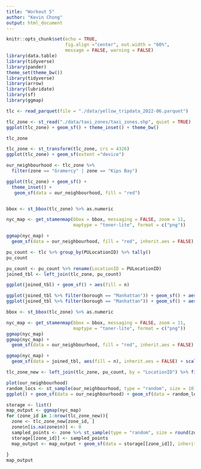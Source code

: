 ```yaml
---
title: "Workout 5"
author: "Kevin Chong"
output: html_document
---
```


```r
knitr::opts_chunk$set(echo = TRUE, 
                      fig.align ="center", out.width = "60%", 
                      message = FALSE, warning = FALSE) 
library(data.table)
library(tidyverse)
library(pander)
theme_set(theme_bw())
library(tidyverse)
library(arrow)
library(lubridate)
library(sf)
library(ggmap)
```


```r
tlc <- read_parquet(file = "./data/yellow_tripdata_2022-06.parquet")
```


```r
tlc_zone <- st_read("./data/taxi_zones/taxi_zones.shp", quiet = TRUE)
ggplot(tlc_zone) + geom_sf() + theme_inset() + theme_bw()

tlc_zone

tlc_zone <- st_transform(tlc_zone, crs = 4326)
ggplot(tlc_zone) + geom_sf(extent ="device")

our_neighbourhood <- tlc_zone %>%
  filter(zone == "Gramercy" | zone == "Kips Bay")

ggplot(tlc_zone) + geom_sf() +
  theme_inset() +
   geom_sf(data = our_neighbourhood, fill = "red")


bbox <- st_bbox(tlc_zone) %>% as.numeric

nyc_map <- get_stamenmap(bbox = bbox, messaging = FALSE, zoom = 11,
                         maptype = "toner-lite", format = c("png"))

ggmap(nyc_map) +
  geom_sf(data = our_neighbourhood, fill = "red", inherit.aes = FALSE)

pu_count <- tlc %>% group_by(PULocationID) %>% tally()
pu_count

pu_count <- pu_count %>% rename(LocationID = PULocationID) 
joined_tbl <- left_join(tlc_zone, pu_count)

ggplot(joined_tbl) + geom_sf() + aes(fill = n)

ggplot(joined_tbl %>% filter(borough == "Manhattan")) + geom_sf() + aes(fill = n)
ggplot(joined_tbl %>% filter(borough == "Manhattan")) + geom_sf() + aes(fill = n) + scale_fill_viridis_c(option = "A")

bbox <- st_bbox(tlc_zone) %>% as.numeric

nyc_map <- get_stamenmap(bbox = bbox, messaging = FALSE, zoom = 11,
                         maptype = "toner-lite", format = c("png"))
ggmap(nyc_map)
ggmap(nyc_map) +
  geom_sf(data = our_neighbourhood, fill = "red", inherit.aes = FALSE)

ggmap(nyc_map) +
  geom_sf(data = joined_tbl, aes(fill = n), inherit.aes = FALSE) + scale_fill_viridis_c(option = "A")

tlc_zone_new <- left_join(tlc_zone, pu_count, by = "LocationID") %>% filter(borough == "Manhattan")
```

```r
plot(our_neighbourhood)
random_locs <- st_sample(our_neighbourhood, type = "random", size = 10)
ggplot() + geom_sf(data = our_neighbourhood) + geom_sf(data = random_locs)


```
```r
storage <- list()
map_output <- ggmap(nyc_map)
for (zone_id in 1:nrow(tlc_zone_new)){
  zone <- tlc_zone_new[zone_id, ]
  zone$n[is.na(zone$n)] <- 0
  sampled_points <- zone %>% st_sample(type = "random", size = round(zone$n/100))
  storage[[zone_id]] <- sampled_points
  map_output <- map_output + geom_sf(data = storage[[zone_id]], inherit.aes = FALSE, size = 0.1, alpha = 0.1)
  
}
map_output

```
